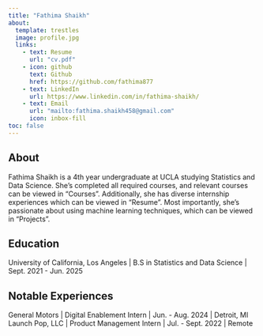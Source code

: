 ```yaml
---
title: "Fathima Shaikh"
about:
  template: trestles
  image: profile.jpg
  links:
    - text: Resume
      url: "cv.pdf"
    - icon: github
      text: Github
      href: https://github.com/fathima877
    - text: LinkedIn
      url: https://www.linkedin.com/in/fathima-shaikh/
    - text: Email
      url: "mailto:fathima.shaikh458@gmail.com"
      icon: inbox-fill
toc: false
---
```

## About

Fathima Shaikh is a 4th year undergraduate at UCLA studying Statistics and Data Science. She's completed all required courses, and relevant courses can be viewed in "Courses". Additionally, she has diverse internship experiences which can be viewed in "Resume". Most importantly, she's passionate about using machine learning techniques, which can be viewed in "Projects". 

## Education

University of California, Los Angeles | B.S in Statistics and Data Science | Sept. 2021 - Jun. 2025

## Notable Experiences

General Motors | Digital Enablement Intern | Jun. - Aug. 2024 | Detroit, MI
Launch Pop, LLC | Product Management Intern | Jul. - Sept. 2022 | Remote
